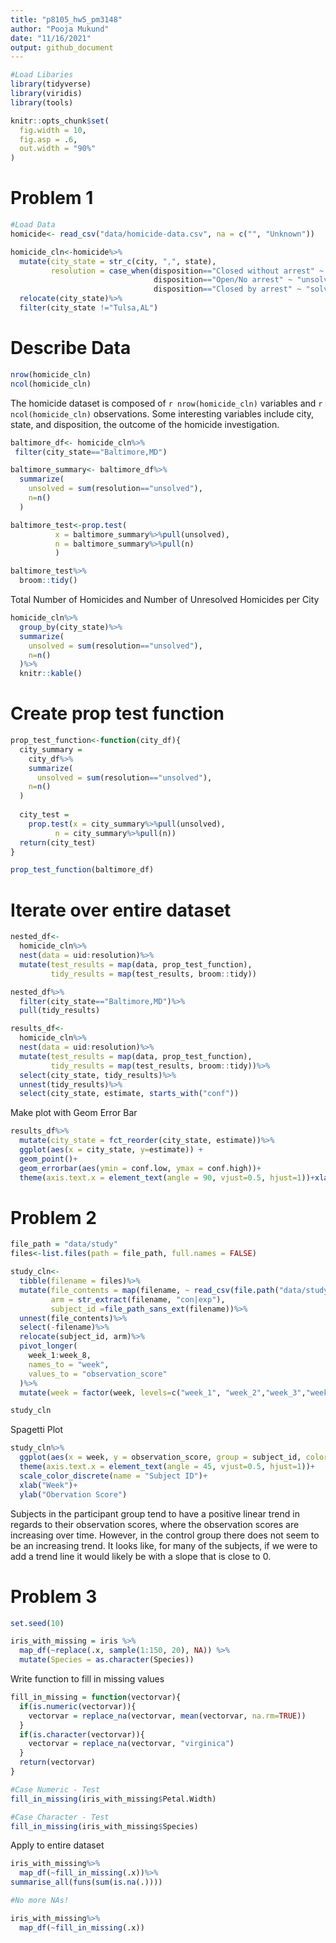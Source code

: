 ```yaml
---
title: "p8105_hw5_pm3148"
author: "Pooja Mukund"
date: "11/16/2021"
output: github_document
---
```


```r
#Load Libaries
library(tidyverse)
library(viridis)
library(tools)
```

```r
knitr::opts_chunk$set(
  fig.width = 10,
  fig.asp = .6,
  out.width = "90%"
)
```


# Problem 1 

```r
#Load Data
homicide<- read_csv("data/homicide-data.csv", na = c("", "Unknown"))

homicide_cln<-homicide%>%
  mutate(city_state = str_c(city, ",", state),
         resolution = case_when(disposition=="Closed without arrest" ~ "unsolved", 
                                disposition=="Open/No arrest" ~ "unsolved", 
                                disposition=="Closed by arrest" ~ "solved"))%>%
  relocate(city_state)%>%
  filter(city_state !="Tulsa,AL")

```

# Describe Data 
```r

nrow(homicide_cln)
ncol(homicide_cln)
```
The homicide dataset is composed of `r nrow(homicide_cln)` variables and `r ncol(homicide_cln)` observations. Some interesting variables include city, state, and disposition, the outcome of the homicide investigation. 

```r
baltimore_df<- homicide_cln%>%
 filter(city_state=="Baltimore,MD")

baltimore_summary<- baltimore_df%>%
  summarize(
    unsolved = sum(resolution=="unsolved"),
    n=n()
  )

baltimore_test<-prop.test(
          x = baltimore_summary%>%pull(unsolved), 
          n = baltimore_summary%>%pull(n)
          )

baltimore_test%>%
  broom::tidy()
```
Total Number of Homicides and Number of Unresolved Homicides per City 
```r
homicide_cln%>%
  group_by(city_state)%>%
  summarize(
    unsolved = sum(resolution=="unsolved"),
    n=n()
  )%>%
  knitr::kable()

```

# Create prop test function
```r
prop_test_function<-function(city_df){
  city_summary = 
    city_df%>%
    summarize(
      unsolved = sum(resolution=="unsolved"),
    n=n()
  )
  
  city_test = 
    prop.test(x = city_summary%>%pull(unsolved), 
          n = city_summary%>%pull(n))
  return(city_test)
}

prop_test_function(baltimore_df)
```

# Iterate over entire dataset
```r
nested_df<-
  homicide_cln%>%
  nest(data = uid:resolution)%>%
  mutate(test_results = map(data, prop_test_function),
         tidy_results = map(test_results, broom::tidy))

nested_df%>%
  filter(city_state=="Baltimore,MD")%>%
  pull(tidy_results)

results_df<-
  homicide_cln%>%
  nest(data = uid:resolution)%>%
  mutate(test_results = map(data, prop_test_function),
         tidy_results = map(test_results, broom::tidy))%>%
  select(city_state, tidy_results)%>%
  unnest(tidy_results)%>%
  select(city_state, estimate, starts_with("conf"))


```

Make plot with Geom Error Bar
```r
results_df%>%
  mutate(city_state = fct_reorder(city_state, estimate))%>%
  ggplot(aes(x = city_state, y=estimate)) + 
  geom_point()+
  geom_errorbar(aes(ymin = conf.low, ymax = conf.high))+
  theme(axis.text.x = element_text(angle = 90, vjust=0.5, hjust=1))+xlab("City,State")+ylab("Proportion Estimate")
```

# Problem 2 

```r
file_path = "data/study"
files<-list.files(path = file_path, full.names = FALSE)

study_cln<-
  tibble(filename = files)%>%
  mutate(file_contents = map(filename, ~ read_csv(file.path("data/study", .))),
         arm = str_extract(filename, "con|exp"),
         subject_id =file_path_sans_ext(filename))%>%
  unnest(file_contents)%>%
  select(-filename)%>%
  relocate(subject_id, arm)%>%
  pivot_longer(
    week_1:week_8, 
    names_to = "week",
    values_to = "observation_score"
  )%>%
  mutate(week = factor(week, levels=c("week_1", "week_2","week_3","week_4","week_5","week_6","week_7","week_8")))

study_cln
```

Spagetti Plot 

```r
study_cln%>%
  ggplot(aes(x = week, y = observation_score, group = subject_id, color = subject_id))+geom_line()+facet_wrap(~ arm)+
  theme(axis.text.x = element_text(angle = 45, vjust=0.5, hjust=1))+
  scale_color_discrete(name = "Subject ID")+
  xlab("Week")+
  ylab("Obervation Score")

```

Subjects in the participant group tend to have a positive linear trend in regards to their observation scores, where the observation scores are increasing over time. However, in the control group there does not seem to be an increasing trend. It looks like, for many of the subjects, if we were to add a trend line it would likely be with a slope that is close to 0. 


# Problem 3 
```r
set.seed(10)

iris_with_missing = iris %>% 
  map_df(~replace(.x, sample(1:150, 20), NA)) %>%
  mutate(Species = as.character(Species))
```
Write function to fill in missing values
```r
fill_in_missing = function(vectorvar){
  if(is.numeric(vectorvar)){
    vectorvar = replace_na(vectorvar, mean(vectorvar, na.rm=TRUE))
  }
  if(is.character(vectorvar)){
    vectorvar = replace_na(vectorvar, "virginica")
  }
  return(vectorvar)
}

#Case Numeric - Test
fill_in_missing(iris_with_missing$Petal.Width)

#Case Character - Test
fill_in_missing(iris_with_missing$Species)
```

Apply to entire dataset 
```r
iris_with_missing%>%
  map_df(~fill_in_missing(.x))%>%
summarise_all(funs(sum(is.na(.))))

#No more NAs!

iris_with_missing%>%
  map_df(~fill_in_missing(.x))

```


